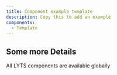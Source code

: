 ```yaml
---
title: Component example template
description: Copy this to add an example
components:
  - Template
---
```



<CodeEditor
  defaultExpanded
  code={Component}
/>

## Some more Details

All LYTS components are available globally
